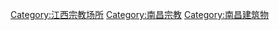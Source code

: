 [[Category:江西宗教场所|Category:江西宗教场所]]
[[Category:南昌宗教|Category:南昌宗教]]
[[Category:南昌建筑物|Category:南昌建筑物]]